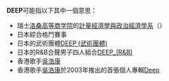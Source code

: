 '''DEEP'''可能指以下其中一個意思：
*瑞士[[洛桑高等商学院|洛桑高等商学院]]的[[計量經濟學與政治經濟學系|計量經濟學與政治經濟學系]]（{{lang|fr|Département d'économétrie et d'économie politique}}）
*日本綜合格鬥賽事{{link-en|Deep (mixed martial arts)}}
*日本的武術團體[[DEEP_(武術團體)|DEEP (武術團體)]]
*日本的R&B合聲男子四人組合[[DEEP_(R&B)|DEEP_(R&B)]]
*香港歌手[[吳浩康|吳浩康]]
*香港歌手[[吳浩康|吳浩康]]於2003年推出的首張個人專輯[[Deep_(專輯)|Deep]]

{{disambig|cat=四字拉丁字母缩写消歧义}}